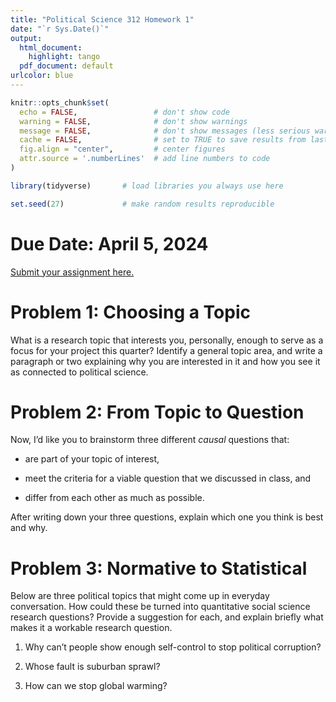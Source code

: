 ```yaml
---
title: "Political Science 312 Homework 1"
date: "`r Sys.Date()`"
output:
  html_document:
    highlight: tango
  pdf_document: default
urlcolor: blue
---
```


```r
knitr::opts_chunk$set(
  echo = FALSE,                 # don't show code
  warning = FALSE,              # don't show warnings
  message = FALSE,              # don't show messages (less serious warnings)
  cache = FALSE,                # set to TRUE to save results from last compilation
  fig.align = "center",         # center figures
  attr.source = '.numberLines'  # add line numbers to code
)

library(tidyverse)       # load libraries you always use here

set.seed(27)             # make random results reproducible
```

# Due Date: April 5, 2024

[Submit your assignment here.](https://canvas.northwestern.edu/courses/209958/assignments/1381394)

# Problem 1: Choosing a Topic

What is a research topic that interests you, personally, enough to serve as a focus for your project this quarter? Identify a general topic area, and write a paragraph or two explaining why you are interested in it and how you see it as connected to political science.

# Problem 2: From Topic to Question

Now, I'd like you to brainstorm three different *causal* questions that:

- are part of your topic of interest, 

- meet the criteria for a viable question that we discussed in class, and 

- differ from each other as much as possible. 

After writing down your three questions, explain which one you think is best and why.

# Problem 3: Normative to Statistical

Below are three political topics that might come up in everyday conversation. How could these be turned into quantitative social science research questions? Provide a suggestion for each, and explain briefly what makes it a workable research question.

1. Why can't people show enough self-control to stop political corruption?

2. Whose fault is suburban sprawl?

3. How can we stop global warming?

